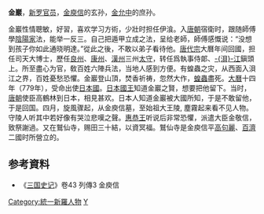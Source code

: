 '''金巖'''，[[新罗|新罗]][[官员|官员]]，[[金庾信|金庾信]]的玄孙，[[金允中|金允中]]的庶孙。

金巖性情聰敏，好習，喜欢学习方術，少壯时担任伊湌。入[[唐朝|唐朝]]宿衛时，跟随師傅學[[陰陽家|陰陽家]]法，能举一反三。自己把遁甲立成之法，呈给老師，師傅感慨说：“没想到孩子你如此通晓明達。”從此之後，不敢以弟子看待他。[[唐代宗|唐代宗]]大曆年间回國，担任司天大博士，歷任[[良州|良州]]、[[康州|康州]]、[[漢州|漢州]]三州[[太守|太守]]，转任爲執事侍郞、[[浿江|-{浿}-江]]鎭頭上。所至盡心为官，敎百姓六陣兵法，当地人感到方便。有蝗蟲之灾，从西面入浿江之界，百姓憂愁恐懼。金巖登山頂，焚香祈祷，忽然大作，[[蝗蟲|蝗蟲]]盡死。[[大曆|大曆]]十四年（779年），受命出使[[日本國|日本國]]。[[光仁天皇|日本國王]]知道金巖之賢，想要把他留下。当时，[[唐朝|唐朝]]使臣高鶴林到日本，相見甚欢。日本人知道金巖被大國所知，于是不敢留他，于是回国。四月，旋風骤起，从金庾信墓，至始祖大王陵, 塵霧起来看不见人物。守陵人听其中若好像有哭泣悲嘆之聲。[[惠恭王|惠恭王]]听说后非常恐懼，派遣大臣金敬信，致祭謝過。又在鷲仙寺，赐田三十結，以資冥福。鷲仙寺是金庾信平[[高句麗|高句麗]]、[[百濟|百濟]]二國时所營立的。

== 参考資料 ==
*《[[三国史记|三国史记]]》卷43 列傳3 金庾信

{{DEFAULTSORT:K}}
[[Category:統一新羅人物|Category:統一新羅人物]]
[[Category:金姓|Y]]
